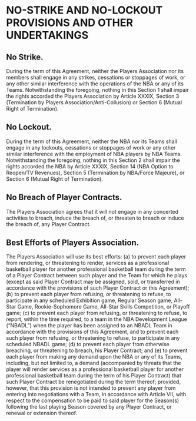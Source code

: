 # NO-STRIKE AND NO-LOCKOUT PROVISIONS AND OTHER UNDERTAKINGS
\chaptermark{NO-STRIKE AND NO-LOCKOUT \ldots}

## No Strike.

During the term of this Agreement, neither the Players Association nor its members shall engage in any strikes, cessations or stoppages of work, or any other similar interference with the operations of the NBA or any of its Teams. Notwithstanding the foregoing, nothing in this Section 1 shall impair the rights accorded the Players Association by Article XXXIX, Section 3 (Termination by Players Association/Anti-Collusion) or Section 6 (Mutual Right of Termination).

## No Lockout.

During the term of this Agreement, neither the NBA nor its Teams shall engage in any lockouts, cessations or stoppages of work or any other similar interference with the employment of NBA players by NBA Teams. Notwithstanding the foregoing, nothing in this Section 2 shall impair the rights accorded the NBA by Article XXXIX, Section 14 (NBA Option to Reopen/TV Revenues), Section 5 (Termination by NBA/Force Majeure), or Section 6 (Mutual Right of Termination).

## No Breach of Player Contracts.

The Players Association agrees that it will not engage in any concerted activities to breach, induce the breach of, or threaten to breach or induce the breach of, any Player Contract.

## Best Efforts of Players Association.

The Players Association will use its best efforts: (a) to prevent each player from rendering, or threatening to render, services as a professional basketball player for another professional basketball team during the term of a Player Contract between such player and the Team for which he plays (except as said Player Contract may be assigned, sold, or transferred in accordance with the provisions of such Player Contract or this Agreement); (b) to prevent each player from refusing, or threatening to refuse, to participate in any scheduled Exhibition game, Regular Season game, All-Star Game, Rookie-Sophomore Game, All-Star Skills Competition, or Playoff game; (c) to prevent each player from refusing, or threatening to refuse, to report, within the time required, to a team in the NBA Development League ("NBADL") when the player has been assigned to an NBADL Team in accordance with the provisions of this Agreement, and to prevent each such player from refusing, or threatening to refuse, to participate in any scheduled
NBADL game; (d) to prevent each player from otherwise breaching, or threatening to breach, his Player Contract; and (e) to prevent each player from making any demand upon the NBA or any of its Teams, including, but not limited to, a demand (accompanied by threats that the player will render services as a professional basketball player for another professional basketball team during the term of his Player Contract) that such Player Contract be renegotiated during the term thereof; provided, however, that this provision is not intended to prevent any player from entering into negotiations with a Team, in accordance with Article VII, with respect to the compensation to be paid to said player for the Season(s) following the last playing Season covered by any Player Contract, or renewal or extension thereof.